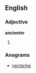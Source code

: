 ==English==

===Adjective===
'''ancienter'''

# {{comparative of|[[ancient]]}}

===Anagrams===
* [[nectarine#English|nectarine]]
